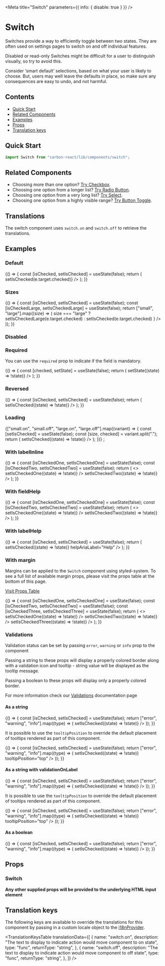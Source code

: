 

<Meta title="Switch" parameters={{ info: { disable: true } }} />

# Switch

Switches provide a way to efficiently toggle between two states. They are often used on settings pages to switch on and off individual features.

Disabled or read-only Switches might be difficult for a user to distinguish visually, so try to avoid this.

Consider ‘smart default’ selections, based on what your user is likely to choose. But, users may well leave the defaults in place, so make sure any consequences are easy to undo, and not harmful.

## Contents

- [Quick Start](#quick-start)
- [Related Components](#related-components)
- [Examples](#examples)
- [Props](#props)
- [Translation keys](#translation-keys)

## Quick Start

```javascript
import Switch from "carbon-react/lib/components/switch";
```

## Related Components

- Choosing more than one option? [Try Checkbox](/?path=/docs/experimental-checkbox--default-story "Checkbox").
- Choosing one option from a longer list? [Try Radio Button](/?path=/docs/experimental-radiobutton--default "Radio Button").
- Choosing one option from a very long list? [Try Select](?path=/docs/select--default-story "Select").
- Choosing one option from a highly visible range? [Try Button Toggle](/?path=/story/button-toggle--default "Button Toggle").

## Translations

The switch component uses `switch.on` and `switch.off` to retrieve the translations.

## Examples

### Default

<Canvas>
  <Story name="default">
    {() => {
      const [isChecked, setIsChecked] = useState(false);
      return (
        <Switch
          label="Label"
          name="switch-name"
          checked={isChecked}
          onChange={(e) => setIsChecked(e.target.checked)}
        />
      );
    }}
  </Story>
</Canvas>

### Sizes

<Canvas>
  <Story name="sizes">
    {() => {
      const [isChecked, setIsChecked] = useState(false);
      const [isCheckedLarge, setIsCheckedLarge] = useState(false);
      return ["small", "large"].map((size) => (
        <Switch
          label={size}
          key={`switch-${size}`}
          name={`switch-${size}`}
          size={size}
          checked={size === "large" ? isCheckedLarge : isChecked}
          onChange={(e) =>
            size === "large"
              ? setIsCheckedLarge(e.target.checked)
              : setIsChecked(e.target.checked)
          }
        />
      ));
    }}
  </Story>
</Canvas>

### Disabled

<Canvas>
  <Story name="disabled">
    <Switch label="Disabled switch" disabled />
    <Switch label="Disabled switch" disabled checked mt={2} />
  </Story>
</Canvas>

### Required

You can use the `required` prop to indicate if the field is mandatory.

<Canvas>
  <Story name="Required">
    {() => {
      const [checked, setState] = useState(false);
      return (
        <Switch
          label="Terms and Conditions"
          name="required"
          required
          checked={checked}
          onChange={(e) => setState((state) => !state)}
        />
      );
    }}
  </Story>
</Canvas>

### Reversed

<Canvas>
  <Story name="reversed">
    {() => {
      const [isChecked, setIsChecked] = useState(false);
      return (
        <Switch
          label="Reversed switch"
          reverse={false}
          onChange={(e) => setIsChecked((state) => !state)}
        />
      );
    }}
  </Story>
</Canvas>

### Loading

<Canvas>
  <Story name="loading">
    {["small.on", "small.off", "large.on", "large.off"].map((variant) => {
      const [setIsChecked] = useState(false);
      const [size, checked] = variant.split(".");
      return (
        <Switch
          label={variant.replace(".", " ")}
          size={size}
          loading="loading"
          checked={checked === "on" ? "checked" : ""}
          onChange={(e) => setIsChecked((state) => !state)}
        />
      );
    })}
    ;
  </Story>
</Canvas>

### With labelInline

<Canvas>
  <Story name="With labelInline">
    {() => {
      const [isCheckedOne, setIsCheckedOne] = useState(false);
      const [isCheckedTwo, setIsCheckedTwo] = useState(false);
      return (
        <>
          <Switch
            label="With labelInline"
            labelInline
            onChange={(e) => setIsCheckedOne((state) => !state)}
          />
          <Switch
            label="With labelInline and reversed"
            labelInline
            reverse={false}
            onChange={(e) => setIsCheckedTwo((state) => !state)}
          />
        </>
      );
    }}
  </Story>
</Canvas>

### With fieldHelp

<Canvas>
  <Story name="with fieldHelp">
    {() => {
      const [isCheckedOne, setIsCheckedOne] = useState(false);
      const [isCheckedTwo, setIsCheckedTwo] = useState(false);
      return (
        <>
          <Switch
            label="With fieldHelp"
            fieldHelp="This text provides help for the input."
            onChange={(e) => setIsCheckedOne((state) => !state)}
          />
          <Switch
            label="With inline fieldHelp"
            fieldHelp="This text provides help for the input."
            fieldHelpInline
            onChange={(e) => setIsCheckedTwo((state) => !state)}
          />
        </>
      );
    }}
  </Story>
</Canvas>

### With labelHelp

<Canvas>
  <Story name="with labelHelp">
    {() => {
      const [isChecked, setIsChecked] = useState(false);
      return (
        <Switch
          label="With labelHelp"
          labelHelp="This text provides more information for the label."
          onChange={(e) => setIsChecked((state) => !state)}
          helpAriaLabel="Help"
        />
      );
    }}
  </Story>
</Canvas>

### With margin

Margins can be applied to the `Switch` component using styled-system. To see a full list of available margin props,
please visit the props table at the bottom of this page.

[Visit Props Table](#props)

<Canvas>
  <Story name="with margin">
    {() => {
      const [isCheckedOne, setIsCheckedOne] = useState(false);
      const [isCheckedTwo, setIsCheckedTwo] = useState(false);
      const [isCheckedThree, setIsCheckedThree] = useState(false);
      return (
        <>
          <Switch
            label="With labelHelp"
            labelHelp="This text provides more information for the label."
            m={2}
            onChange={(e) => setIsCheckedOne((state) => !state)}
          />
          <Switch
            label="With labelHelp"
            labelHelp="This text provides more information for the label."
            m={4}
            onChange={(e) => setIsCheckedTwo((state) => !state)}
          />
          <Switch
            label="With labelHelp"
            labelHelp="This text provides more information for the label."
            m="9px"
            onChange={(e) => setIsCheckedThree((state) => !state)}
          />
        </>
      );
    }}
  </Story>
</Canvas>

### Validations

Validation status can be set by passing `error`, `warning` or `info` prop to the component

Passing a string to these props will display a properly colored border along with a validation icon and tooltip - string value will be displayed as the tooltip message.

Passing a boolean to these props will display only a properly colored border.

For more information check our [Validations](?path=/docs/documentation-validations--page "Validations") documentation page

#### As a string

<Canvas>
  <Story name="single switch - string validation">
    {() => {
      const [isChecked, setIsChecked] = useState(false);
      return ["error", "warning", "info"].map((type) => (
        <Switch
          id={`switch${type}`}
          key={`switch-${type}`}
          {...{ [type]: "Message" }}
          label={`Example switch (${type})`}
          name={`switch-${type}`}
          onChange={(e) => setIsChecked((state) => !state)}
        />
      ));
    }}
  </Story>
</Canvas>

It is possible to use the `tooltipPosition` to override the default placement of tooltips rendered as part of this component.

<Canvas>
  <Story
    name="single switch - string validation - tooltipPosition overriden"
    parameters={{ chromatic: { disable: true } }}
  >
    {() => {
      const [isChecked, setIsChecked] = useState(false);
      return ["error", "warning", "info"].map((type) => (
        <Switch
          id={`switch${type}-tooltipPosition-override`}
          key={`switch-${type}`}
          {...{ [type]: "Message" }}
          label={`Example switch (${type})`}
          name={`switch-${type}-tooltipPosition-override`}
          onChange={(e) => setIsChecked((state) => !state)}
          tooltipPosition="top"
        />
      ));
    }}
  </Story>
</Canvas>

#### As a string with validationOnLabel

<Canvas>
  <Story name="single switch - string validation - validationOnLabel">
    {() => {
      const [isChecked, setIsChecked] = useState(false);
      return ["error", "warning", "info"].map((type) => (
        <Switch
          id={`switch${type}-label`}
          key={`switch-${type}-label`}
          {...{ [type]: "Message" }}
          label={`Example switch (${type})`}
          name={`switch-${type}-label`}
          validationOnLabel
          onChange={(e) => setIsChecked((state) => !state)}
        />
      ));
    }}
  </Story>
</Canvas>

It is possible to use the `tooltipPosition` to override the default placement of tooltips rendered as part of this component.

<Canvas>
  <Story
    name="single switch - string validation - validationOnLabel - tooltipPosition overriden"
    parameters={{ chromatic: { disable: true } }}
  >
    {() => {
      const [isChecked, setIsChecked] = useState(false);
      return ["error", "warning", "info"].map((type) => (
        <Switch
          id={`switch${type}-label-tooltipPosition-override`}
          key={`switch-${type}-label`}
          {...{ [type]: "Message" }}
          label={`Example switch (${type})`}
          name={`switch-${type}-label-tooltipPosition-override`}
          validationOnLabel
          onChange={(e) => setIsChecked((state) => !state)}
          tooltipPosition="top"
        />
      ));
    }}
  </Story>
</Canvas>

#### As a boolean

<Canvas>
  <Story name="single switch - boolean validation">
    {() => {
      const [isChecked, setIsChecked] = useState(false);
      return ["error", "warning", "info"].map((type) => (
        <Switch
          id={`switch_${type}-boolean`}
          key={`switch-${type}-boolean`}
          {...{ [type]: true }}
          label={`Example switch (${type})`}
          name={`switch-${type}-boolean`}
          onChange={(e) => setIsChecked((state) => !state)}
        />
      ));
    }}
  </Story>
</Canvas>

## Props

### Switch

<StyledSystemProps of={Switch} noHeader margin />

**Any other supplied props will be provided to the underlying HTML input element**

## Translation keys

The following keys are available to override the translations for this component by passing in a custom locale object to the
[i18nProvider](https://carbon.sage.com/?path=/story/documentation-i18n--page).

<TranslationKeysTable
  translationData={[
    {
      name: "switch.on",
      description:
        "The text to display to indicate action would move component to on state",
      type: "func",
      returnType: "string",
    },
    {
      name: "switch.off",
      description:
        "The text to display to indicate action would move component to off state",
      type: "func",
      returnType: "string",
    },
  ]}
/>
